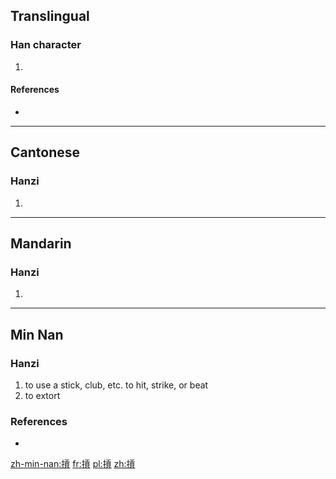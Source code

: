 {{also|扛}}
==Translingual==

===Han character===
{{Han char|rn=64|rad=手|as=10|sn=13|four=51082|canj=QMBC|ids=⿰扌貢}}

# {{defn|Han|sort=手10}}

====References====
* {{Han ref|kx=0449.081|hdz=31928.100|uh=6443|ud=25667|bh=DDA2|bd=56738}}

----

==Cantonese==

===Hanzi===
{{yue-hanzi|jyut=[[gong1]]|y=gong1}}

# {{defn|lang=yue|sort=手10}}

----

==Mandarin==

===Hanzi===
{{cmn-hanzi|pin=[[káng]] ([[kang2]]), [[gāng]] ([[gang1]])|wg=k'ang<sup>2</sup>, kang<sup>1</sup>}}

# {{defn|lang=cmn|sort=手10}}
----

==Min Nan==

===Hanzi===
{{nan-hanzi|poj=[[kòng]]}}

# to use a stick, club, etc. to hit, strike, or beat
# to extort

===References===
*{{thcwd|9523}}

[[zh-min-nan:摃]]
[[fr:摃]]
[[pl:摃]]
[[zh:摃]]